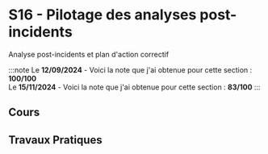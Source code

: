 # S16 - Pilotage des analyses post-incidents

Analyse post-incidents et plan d'action correctif

:::note
Le **12/09/2024** - Voici la note que j'ai obtenue pour cette section : **100/100**<br />
Le **15/11/2024** - Voici la note que j'ai obtenue pour cette section : **83/100**
:::

## Cours

## Travaux Pratiques

